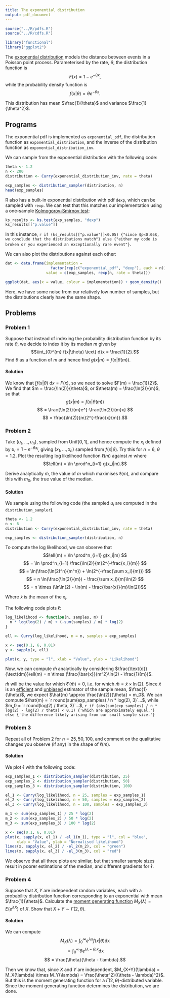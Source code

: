 ```yaml
---
title: The exponential distribution
output: pdf_document
---
```


```r
source("../R/pdfs.R")
source("../R/cdfs.R")

library("functional")
library("ggplot2")
```

The [exponential distribution](https://en.wikipedia.org/wiki/Exponential_distribution) models the distance between events in a Poisson point process. Parameterised by the rate, $\theta$, the distribution function is $$F(x) = 1 - e^{-\theta x},$$ while the probability density function is $$f(x|\theta) = \theta e^{-\theta x}.$$

This distribution has mean $\frac{1}{\theta}$ and variance $\frac{1}{\theta^2}$.

## Programs
The exponential pdf is implemented as `exponential_pdf`, the distribution function as `exponential_distribution`, and the inverse of the distribution function as `exponential_distribution_inv`.

We can sample from the exponential distribution with the following code:

```r
theta <- 1.2
n <- 200
distribution <- Curry(exponential_distribution_inv, rate = theta)

exp_samples <- distribution_sampler(distribution, n)
head(exp_samples)
```

R also has a built-in exponential distribution with pdf `dexp`, which can be sampled with `rexp`. We can test that this matches our implementation using a one-sample [Kolmogorov-Smirnov test](https://en.wikipedia.org/wiki/Kolmogorov%E2%80%93Smirnov_test):

```r
ks_results <- ks.test(exp_samples, "dexp")
ks_results[["p.value"]]
```

In this instance, `r if (ks_results[["p.value"]]<0.05) {"since $p<0.05$, we conclude that the distributions match"} else {"either my code is broken or you experienced an exceptionally rare event"}`.

We can also plot the distributions against each other:
```r
dat <- data.frame(implementation =
                    factor(rep(c("exponential_pdf", "dexp"), each = n)),
                  value = c(exp_samples, rexp(n, rate = theta)))

ggplot(dat, aes(x = value, colour = implementation)) + geom_density()

```

Here, we have some noise from our relatively low number of samples, but the distributions clearly have the same shape.

## Problems

### Problem 1

Suppose that instead of indexing the probability distribution function by its rate $\theta$, we decide to index it by its median $m$ given by $$\int_{0}^{m} f(x|\theta) \text{ d}x = \frac{1}{2}.$$ Find $\theta$ as a function of $m$ and hence find $g(x|m) = f(x|\theta(m))$.

#### Solution

We know that $\int f(x|\theta) \text{ d}x = F(x)$, so we need to solve $F(m) = \frac{1}{2}$. We find that $m = \frac{\ln(2)}{\theta}$, or $\theta(m) = \frac{\ln(2)}{m}$, so that $$g(x|m) = f(x|\theta(m)) $$ $$ = \frac{\ln(2)}{m}e^{-\frac{\ln(2)}{m}x} $$ $$ = \frac{\ln(2)}{m}2^{-\frac{x}{m}}.$$

### Problem 2

Take $(u_1, ..., u_n)$, sampled from $\text{Unif}[0, 1]$, and hence compute the $x_i$ defined by $u_i = 1 - e^{-\theta x_i}$, giving $(x_1, ..., x_n)$ sampled from $f(x|\theta)$. Try this for $n = 6$, $\theta = 1.2$. Plot the resulting log likelihood function $\ell(m)$ against $m$ where $$\ell(m) = \ln \prod^n_{i=1} g(x_i|m).$$

Derive analytically $\hat{m}$, the value of $m$ which maximises $\ell(m)$, and compare this with $m_0$, the true value of the median.

#### Solution

We sample using the following code (the sampled $u_i$ are computed in the `distribution_sampler`).

```r
theta <- 1.2
n <- 6
distribution <- Curry(exponential_distribution_inv, rate = theta)

exp_samples <- distribution_sampler(distribution, n)
```

To compute the log likelihood, we can observe that $$\ell(m) = \ln \prod^n_{i=1} g(x_i|m) $$ $$ = \ln \prod^n_{i=1} \frac{\ln(2)}{m}2^{-\frac{x_i}{m}} $$ $$ = \ln(\frac{\ln(2)^n}{m^n}) + \ln(2^{-\frac{\sum x_i}{m}}) $$ $$ = n \ln(\frac{\ln(2)}{m}) - \frac{\sum x_i}{m}\ln(2) $$ $$ = n \times (\ln\ln(2) - \ln(m) - \frac{\bar{x}}{m}\ln(2))$$

Where $\bar{x}$ is the mean of the $x_i$.

The following code plots $\ell$:

```r
log_likelihood <- function(n, samples, m) {
  n * log(log(2) / m) + (-sum(samples) / m) * log(2)
}

ell <- Curry(log_likelihood, n = n, samples = exp_samples)

x <- seq(0.1, 6, 0.01)
y <- sapply(x, ell)

plot(x, y, type = "l", xlab = "Value", ylab = "Likelihood")
```

Now, we can compute $\hat{m}$ analytically by considering $\frac{\text{d}}{\text{dm}}\ell(m) = n \times (\frac{\bar{x}}{m^2}\ln(2) - \frac{1}{m})$. 

$\hat{m}$ will be the value for which $\ell'(\hat{m}) = 0$, i.e. for which $\hat{m} = \bar{x} \times \ln(2)$. Since $\bar{x}$ is an [efficient](https://en.wikipedia.org/wiki/Efficiency_(statistics)) and [unbiased](https://en.wikipedia.org/wiki/Bias_of_an_estimator) estimator of the sample mean, $\frac{1}{\theta}$, we expect $\hat{m} \approx \frac{\ln(2)}{\theta} = m_0$. We can compute $\hat{m} = `r round(sum(exp_samples) / n * log(2), 3)`...$, while $m_0 = `r round(log(2) / theta, 3)`...$, `r if (abs(sum(exp_samples) / n * log(2) - log(2) / theta) < 0.1) {'which are approximately equal.'} else {'the difference likely arising from our small sample size.'}`

### Problem 3

Repeat all of Problem 2 for $n = 25, 50, 100$, and comment on the qualitative changes you observe (if any) in the shape of $\ell(m)$.

#### Solution

We plot $\ell$ with the following code:

```r
exp_samples_1 <- distribution_sampler(distribution, 25)
exp_samples_2 <- distribution_sampler(distribution, 50)
exp_samples_3 <- distribution_sampler(distribution, 100)

el_1 <- Curry(log_likelihood, n = 25, samples = exp_samples_1)
el_2 <- Curry(log_likelihood, n = 50, samples = exp_samples_2)
el_3 <- Curry(log_likelihood, n = 100, samples = exp_samples_3)

m_1 <- sum(exp_samples_1) / 25 * log(2)
m_2 <- sum(exp_samples_2) / 50 * log(2)
m_3 <- sum(exp_samples_3) / 100 * log(2)

x <- seq(0.1, 6, 0.01)
plot(x, sapply(x, el_1) / -el_1(m_1), type = "l", col = "blue",
     xlab = "Value", ylab = "Normalised likelihood")
lines(x, sapply(x, el_2) / -el_2(m_2), col = "green")
lines(x, sapply(x, el_3) / -el_3(m_3), col = "red")
```

We observe that all three plots are similar, but that smaller sample sizes result in poorer estimations of the median, and different gradients for $\ell$.

### Problem 4

Suppose that $X, Y$ are independent random variables, each with a probability distribution function corresponding to an exponential with mean $\frac{1}{\theta}$. Calculate the [moment generating function](https://en.wikipedia.org/wiki/Moment-generating_function) $M_X(\lambda) = E(e^{\lambda X})$ of $X$. Show that $X + Y \sim \Gamma(2, \theta)$.

#### Solution

We can compute $$M_X(\lambda) = \int_0^{\infty} e^{\lambda x}f(x|\theta) \text{dx} $$ $$ = \int_0^{\infty} \theta e^{(\lambda - \theta)x} \text{dx} $$ $$ = \frac{\theta}{\theta - \lambda}.$$

Then we know that, since $X$ and $Y$ are independent, $M_{X+Y}(\lambda) = M_X(\lambda) \times M_Y(\lambda) = \frac{\theta^2}{(\theta - \lambda)^2}$. But this is the moment generating function for a $\Gamma(2,\theta)$-distributed variable. Since the moment generating function determines the distribution, we are done.